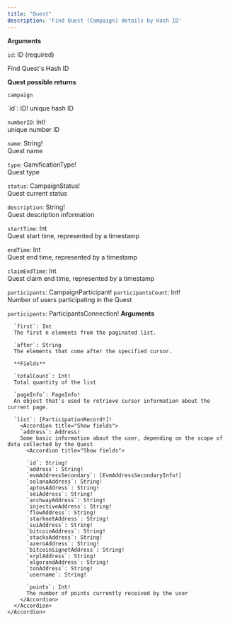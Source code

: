 ```yaml
---
title: "Quest"
description: 'Find Quest (Campaign) details by Hash ID'
---
```


**Arguments**

`id`: ID (required)

Find Quest's Hash ID

**Quest possible returns**

`campaign`

<Accordion title="Show fields">
  `id`: ID!  
  unique hash ID

  `numberID`: Int!  
  unique number ID

  `name`: String!  
  Quest name

  `type`: GamificationType!  
  Quest type

  `status`: CampaignStatus!  
  Quest current status

  `description`: String!  
  Quest description information

  `startTime`: Int  
  Quest start time, represented by a timestamp

  `endTime`: Int  
  Quest end time, represented by a timestamp

  `claimEndTime`: Int  
  Quest claim end time, represented by a timestamp

  `participants`: CampaignParticipant!
  <Accordion title="Show fields">
  `participantsCount`: Int!  
    Number of users participating in the Quest

  `participants`: ParticipantsConnection!
      <Accordion title="Show arguments and fields">
      **Arguments**

      `first`: Int  
      The first n elements from the paginated list.

      `after`: String 
      The elements that come after the specified cursor.

      **Fields**

      `totalCount`: Int!  
      Total quantity of the list

      `pageInfo`: PageInfo!  
      An object that's used to retrieve cursor information about the current page.

      `list`: [ParticipationRecord!]!
        <Accordion title="Show fields">
        `address`: Address!  
        Some basic information about the user, depending on the scope of data collected by the Quest
          <Accordion title="Show fields">
          
          `id`: String!  
          `address`: String!  
          `evmAddressSecondary`: [EvmAddressSecondaryInfo!]  
          `solanaAddress`: String!  
          `aptosAddress`: String!  
          `seiAddress`: String!  
          `archwayAddress`: String!  
          `injectiveAddress`: String!  
          `flowAddress`: String!  
          `starknetAddress`: String!  
          `suiAddress`: String!  
          `bitcoinAddress`: String!  
          `stacksAddress`: String!  
          `azeroAddress`: String!  
          `bitcoinSignetAddress`: String!  
          `xrplAddress`: String!  
          `algorandAddress`: String!  
          `tonAddress`: String!  
          `username`: String!

          `points`: Int!  
          The number of points currently received by the user
        </Accordion>
      </Accordion>
    </Accordion>
  </Accordion>
</Accordion>